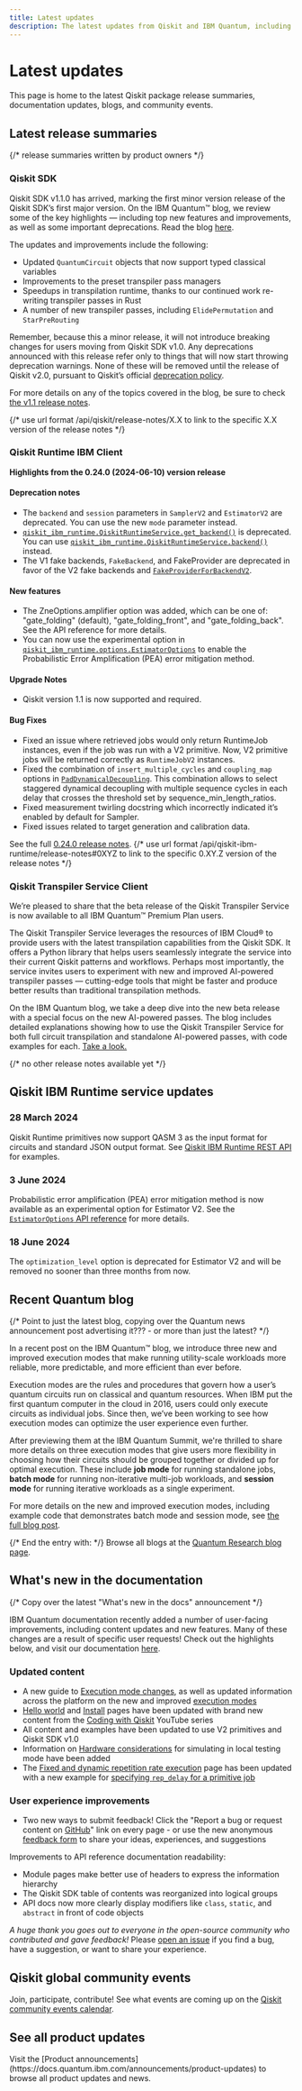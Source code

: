 ```yaml
---
title: Latest updates
description: The latest updates from Qiskit and IBM Quantum, including the latest package release summaries, news, and events.
---
```


# Latest updates

This page is home to the latest Qiskit package release summaries, documentation updates, blogs, and community events.

## Latest release summaries

{/* release summaries written by product owners */}


### Qiskit SDK

Qiskit SDK v1.1.0 has arrived, marking the first minor version release of the Qiskit SDK’s first major version. On the IBM Quantum&trade; blog, we review some of the key highlights — including top new features and improvements, as well as some important deprecations. Read the blog [here](https://www.ibm.com/quantum/blog/qiskit-1-1-release-summary).

The updates and improvements include the following:

- Updated `QuantumCircuit` objects that now support typed classical variables
- Improvements to the preset transpiler pass managers
- Speedups in transpilation runtime, thanks to our continued work re-writing transpiler passes in Rust
- A number of new transpiler passes, including `ElidePermutation` and `StarPreRouting`

Remember, because this a minor release, it will not introduce breaking changes for users moving from Qiskit SDK v1.0. Any deprecations announced with this release refer only to things that will now start throwing deprecation warnings. None of these will be removed until the release of Qiskit v2.0, pursuant to Qiskit’s official [deprecation policy](https://github.com/Qiskit/qiskit/blob/main/DEPRECATION.md#).

For more details on any of the topics covered in the blog, be sure to check [the v1.1 release notes](/api/qiskit/release-notes/1.1).

{/* use url format /api/qiskit/release-notes/X.X to link to the specific X.X version of the release notes */}

### Qiskit Runtime IBM Client

**Highlights from the 0.24.0 (2024-06-10) version release**

#### Deprecation notes

- The `backend` and `session` parameters in `SamplerV2` and `EstimatorV2` are deprecated. You can use the new `mode` parameter instead.
- [`qiskit_ibm_runtime.QiskitRuntimeService.get_backend()`](/api/qiskit-ibm-runtime/qiskit_ibm_runtime.QiskitRuntimeService#get_backend) is deprecated. You can use [`qiskit_ibm_runtime.QiskitRuntimeService.backend()`](/api/qiskit-ibm-runtime/qiskit_ibm_runtime.QiskitRuntimeService#backend) instead.
- The V1 fake backends, `FakeBackend`, and FakeProvider are deprecated in favor of the V2 fake backends and [`FakeProviderForBackendV2`](/api/qiskit-ibm-runtime/qiskit_ibm_runtime.fake_provider.FakeProviderForBackendV2).

#### New features

- The ZneOptions.amplifier option was added, which can be one of: "gate_folding" (default), "gate_folding_front", and "gate_folding_back". See the API reference for more details.
- You can now use the experimental option in [`qiskit_ibm_runtime.options.EstimatorOptions`](/api/qiskit-ibm-runtime/qiskit_ibm_runtime.options.EstimatorOptions) to enable the Probabilistic Error Amplification (PEA) error mitigation method.

#### Upgrade Notes

- Qiskit version 1.1 is now supported and required.

#### Bug Fixes

- Fixed an issue where retrieved jobs would only return RuntimeJob instances, even if the job was run with a V2 primitive. Now, V2 primitive jobs will be returned correctly as `RuntimeJobV2` instances.
- Fixed the combination of `insert_multiple_cycles` and `coupling_map` options in [`PadDynamicalDecoupling`](/api/qiskit-ibm-runtime/qiskit_ibm_runtime.transpiler.passes.scheduling.PadDynamicalDecoupling). This combination allows to select staggered dynamical decoupling with multiple sequence cycles in each delay that crosses the threshold set by sequence_min_length_ratios.
- Fixed measurement twirling docstring which incorrectly indicated it’s enabled by default for Sampler.
- Fixed issues related to target generation and calibration data.

See the full [0.24.0 release notes](/api/qiskit-ibm-runtime/release-notes#0240-2024-06-10).
{/* use url format /api/qiskit-ibm-runtime/release-notes#0XYZ to link to the specific 0.XY.Z version of the release notes */}

### Qiskit Transpiler Service Client

We’re pleased to share that the beta release of the Qiskit Transpiler Service is now available to all IBM Quantum&trade; Premium Plan users.

The Qiskit Transpiler Service leverages the resources of IBM Cloud&reg; to provide users with the latest transpilation capabilities from the Qiskit SDK. It offers a Python library that helps users seamlessly integrate the service into their current Qiskit patterns and workflows. Perhaps most importantly, the service invites users to experiment with new and improved AI-powered transpiler passes — cutting-edge tools that might be faster and produce better results than traditional transpilation methods.

On the IBM Quantum blog, we take a deep dive into the new beta release with a special focus on the new AI-powered passes. The blog includes detailed explanations showing how to use the Qiskit Transpiler Service for both full circuit transpilation and standalone AI-powered passes, with code examples for each. [Take a look.](https://www.ibm.com/quantum/blog/ai-transpiler-passes)

{/* no other release notes available yet */}

## Qiskit IBM Runtime service updates

### 28 March 2024

Qiskit Runtime primitives now support QASM 3 as the input format for circuits and standard JSON output format. See [Qiskit IBM Runtime REST API](/api/runtime) for examples.

### 3 June 2024

Probabilistic error amplification (PEA) error mitigation method is now available as an experimental option for Estimator V2. See the [`EstimatorOptions` API reference](/api/qiskit-ibm-runtime/qiskit_ibm_runtime.options.EstimatorOptions) for more details.

### 18 June 2024

The `optimization_level` option is deprecated for Estimator V2 and will be removed no sooner than three months from now.


## Recent Quantum blog

{/* Point to just the latest blog, copying over the Quantum news announcement post advertising it??? - or more than just the latest? */}

In a recent post on the IBM Quantum&trade; blog, we introduce three new and improved execution modes that make running utility-scale workloads more reliable, more predictable, and more efficient than ever before.

Execution modes are the rules and procedures that govern how a user’s quantum circuits run on classical and quantum resources. When IBM put the first quantum computer in the cloud in 2016, users could only execute circuits as individual jobs. Since then, we’ve been working to see how execution modes can optimize the user experience even further.

After previewing them at the IBM Quantum Summit, we're thrilled to share more details on three execution modes that give users more flexibility in choosing how their circuits should be grouped together or divided up for optimal execution. These include **job mode** for running standalone jobs, **batch mode** for running non-iterative multi-job workloads, and **session mode** for running iterative workloads as a single experiment.

For more details on the new and improved execution modes, including example code that demonstrates batch mode and session mode, see [the full blog post](https://www.ibm.com/quantum/blog/execution-modes).

{/* End the entry with: */}
Browse all blogs at the [Quantum Research blog page](https://www.ibm.com/quantum/blog).

## What's new in the documentation

{/* Copy over the latest "What's new in the docs" announcement */}


IBM Quantum documentation recently added a number of user-facing improvements, including content updates and new features. Many of these changes are a result of specific user requests! Check out the highlights below, and visit our documentation [here](https://docs.quantum.ibm.com/).

### Updated content

- A new guide to [Execution mode changes](/api/migration-guides/sessions), as well as updated information across the platform on the new and improved [execution modes](/run/execution-modes)
- [Hello world](/start/hello-world) and [Install](/start/install) pages have been updated with brand new content from the [Coding with Qiskit](https://www.youtube.com/playlist?list=PLOFEBzvs-VvrgHZt3exM_NNiNKtZlHvZi) YouTube series
- All content and examples have been updated to use V2 primitives and Qiskit SDK v1.0
- Information on [Hardware considerations](/verify#hardware-considerations) for simulating in local testing mode have been added
- The [Fixed and dynamic repetition rate execution](/run/circuit-execution) page has been updated with a new example for [specifying `rep_delay` for a primitive job](/run/circuit-execution#specify-rep_delay-for-a-primitive-job)

### User experience improvements

- Two new ways to submit feedback! Click the "Report a bug or request content on [GitHub](https://github.com/Qiskit/documentation/issues/new/choose)" link on every page - or use the new anonymous [feedback form](https://ibmxm.iad1.qualtrics.com/jfe/form/SV_7Uq9FCMjZPyTsFM?Q_PopulateResponse={%22QID20%22:%223%22}) to share your ideas, experiences, and suggestions

Improvements to API reference documentation readability:
- Module pages make better use of headers to express the information hierarchy 
- The Qiskit SDK table of contents was reorganized into logical groups
- API docs now more clearly display modifiers like `class`, `static`, and `abstract` in front of code objects

*A huge thank you goes out to everyone in the open-source community who contributed and gave feedback!* Please [open an issue](https://github.com/Qiskit/documentation/issues/new/choose) if you find a bug, have a suggestion, or want to share your experience.

## Qiskit global community events

Join, participate, contribute! See what events are coming up on the [Qiskit community events calendar](https://www.ibm.com/quantum/community#events).

## See all product updates

<Admonition type="note">
Visit the [Product announcements](https://docs.quantum.ibm.com/announcements/product-updates) to browse all product updates and news.
</Admonition>

